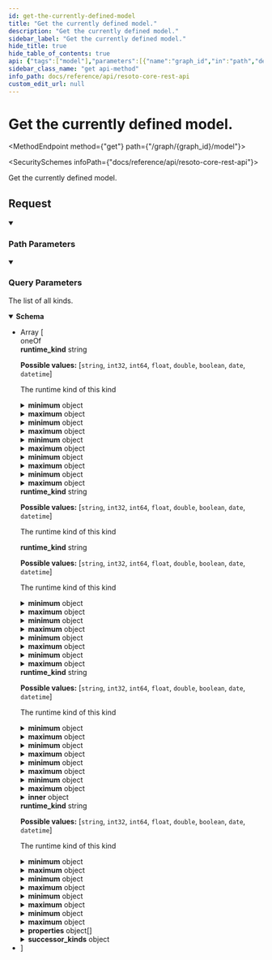 ```yaml
---
id: get-the-currently-defined-model
title: "Get the currently defined model."
description: "Get the currently defined model."
sidebar_label: "Get the currently defined model."
hide_title: true
hide_table_of_contents: true
api: {"tags":["model"],"parameters":[{"name":"graph_id","in":"path","description":"The identifier of the graph","example":"resoto","required":true,"schema":{"type":"string"}},{"name":"flat","description":"If true, the hierarchy of complex kinds is flattened, holding all properties and all merged metadata.","in":"query","schema":{"type":"boolean","default":false}}],"responses":{"200":{"description":"The list of all kinds.","content":{"application/json":{"schema":{"description":"Definition of a kind","type":"array","items":{"oneOf":[{"type":"object","allOf":[{"type":"object","allOf":[{"type":"object","properties":{"fqn":{"type":"string","description":"The fully qualified name of the kind"}},"title":"KindBase"}],"discriminator":{"propertyName":"runtime_kind","mapping":{"string":"circular(StringKind)","int32":{"type":"object","allOf":["circular(SimpleKind)"],"properties":{"minimum":{"oneOf":[{"type":"integer"},{"type":"number"}],"description":"The minimal value of this number"},"maximum":{"oneOf":[{"type":"integer"},{"type":"number"}],"description":"The maximum value of this number"},"enum":{"type":"array","items":{"type":"integer"},"description":"The allowed values of this number enumerated here"}},"title":"NumberKind"},"int64":{"type":"object","allOf":["circular(SimpleKind)"],"properties":{"minimum":{"oneOf":[{"type":"integer"},{"type":"number"}],"description":"The minimal value of this number"},"maximum":{"oneOf":[{"type":"integer"},{"type":"number"}],"description":"The maximum value of this number"},"enum":{"type":"array","items":{"type":"integer"},"description":"The allowed values of this number enumerated here"}},"title":"NumberKind"},"float":{"type":"object","allOf":["circular(SimpleKind)"],"properties":{"minimum":{"oneOf":[{"type":"integer"},{"type":"number"}],"description":"The minimal value of this number"},"maximum":{"oneOf":[{"type":"integer"},{"type":"number"}],"description":"The maximum value of this number"},"enum":{"type":"array","items":{"type":"integer"},"description":"The allowed values of this number enumerated here"}},"title":"NumberKind"},"double":{"type":"object","allOf":["circular(SimpleKind)"],"properties":{"minimum":{"oneOf":[{"type":"integer"},{"type":"number"}],"description":"The minimal value of this number"},"maximum":{"oneOf":[{"type":"integer"},{"type":"number"}],"description":"The maximum value of this number"},"enum":{"type":"array","items":{"type":"integer"},"description":"The allowed values of this number enumerated here"}},"title":"NumberKind"},"boolean":{"type":"object","allOf":["circular(SimpleKind)"],"title":"BooleanKind"},"date":{"type":"object","allOf":["circular(SimpleKind)"],"title":"DateKind"},"datetime":{"type":"object","allOf":["circular(SimpleKind)"],"title":"DateTimeKind"}}},"properties":{"runtime_kind":{"type":"string","enum":["string","int32","int64","float","double","boolean","date","datetime"],"description":"The runtime kind of this kind"}},"title":"SimpleKind"}],"properties":{"min_length":{"type":"string","description":"The minimal length of this string"},"max_length":{"type":"string","description":"The maximal length of this string"},"pattern":{"type":"string","description":"The regexp pattern, that this string has to adhere to"},"enum":{"type":"array","items":{"type":"string"},"description":"The allowed values of this string enumerated here"}},"title":"StringKind"},{"type":"object","allOf":[{"type":"object","allOf":[{"type":"object","properties":{"fqn":{"type":"string","description":"The fully qualified name of the kind"}},"title":"KindBase"}],"discriminator":{"propertyName":"runtime_kind","mapping":{"string":{"type":"object","allOf":["circular(SimpleKind)"],"properties":{"min_length":{"type":"string","description":"The minimal length of this string"},"max_length":{"type":"string","description":"The maximal length of this string"},"pattern":{"type":"string","description":"The regexp pattern, that this string has to adhere to"},"enum":{"type":"array","items":{"type":"string"},"description":"The allowed values of this string enumerated here"}},"title":"StringKind"},"int32":"circular(NumberKind)","int64":"circular(NumberKind)","float":"circular(NumberKind)","double":"circular(NumberKind)","boolean":{"type":"object","allOf":["circular(SimpleKind)"],"title":"BooleanKind"},"date":{"type":"object","allOf":["circular(SimpleKind)"],"title":"DateKind"},"datetime":{"type":"object","allOf":["circular(SimpleKind)"],"title":"DateTimeKind"}}},"properties":{"runtime_kind":{"type":"string","enum":["string","int32","int64","float","double","boolean","date","datetime"],"description":"The runtime kind of this kind"}},"title":"SimpleKind"}],"properties":{"minimum":{"oneOf":[{"type":"integer"},{"type":"number"}],"description":"The minimal value of this number"},"maximum":{"oneOf":[{"type":"integer"},{"type":"number"}],"description":"The maximum value of this number"},"enum":{"type":"array","items":{"type":"integer"},"description":"The allowed values of this number enumerated here"}},"title":"NumberKind"},{"type":"object","allOf":[{"type":"object","allOf":[{"type":"object","properties":{"fqn":{"type":"string","description":"The fully qualified name of the kind"}},"title":"KindBase"}],"discriminator":{"propertyName":"runtime_kind","mapping":{"string":{"type":"object","allOf":["circular(SimpleKind)"],"properties":{"min_length":{"type":"string","description":"The minimal length of this string"},"max_length":{"type":"string","description":"The maximal length of this string"},"pattern":{"type":"string","description":"The regexp pattern, that this string has to adhere to"},"enum":{"type":"array","items":{"type":"string"},"description":"The allowed values of this string enumerated here"}},"title":"StringKind"},"int32":{"type":"object","allOf":["circular(SimpleKind)"],"properties":{"minimum":{"oneOf":[{"type":"integer"},{"type":"number"}],"description":"The minimal value of this number"},"maximum":{"oneOf":[{"type":"integer"},{"type":"number"}],"description":"The maximum value of this number"},"enum":{"type":"array","items":{"type":"integer"},"description":"The allowed values of this number enumerated here"}},"title":"NumberKind"},"int64":{"type":"object","allOf":["circular(SimpleKind)"],"properties":{"minimum":{"oneOf":[{"type":"integer"},{"type":"number"}],"description":"The minimal value of this number"},"maximum":{"oneOf":[{"type":"integer"},{"type":"number"}],"description":"The maximum value of this number"},"enum":{"type":"array","items":{"type":"integer"},"description":"The allowed values of this number enumerated here"}},"title":"NumberKind"},"float":{"type":"object","allOf":["circular(SimpleKind)"],"properties":{"minimum":{"oneOf":[{"type":"integer"},{"type":"number"}],"description":"The minimal value of this number"},"maximum":{"oneOf":[{"type":"integer"},{"type":"number"}],"description":"The maximum value of this number"},"enum":{"type":"array","items":{"type":"integer"},"description":"The allowed values of this number enumerated here"}},"title":"NumberKind"},"double":{"type":"object","allOf":["circular(SimpleKind)"],"properties":{"minimum":{"oneOf":[{"type":"integer"},{"type":"number"}],"description":"The minimal value of this number"},"maximum":{"oneOf":[{"type":"integer"},{"type":"number"}],"description":"The maximum value of this number"},"enum":{"type":"array","items":{"type":"integer"},"description":"The allowed values of this number enumerated here"}},"title":"NumberKind"},"boolean":"circular(BooleanKind)","date":{"type":"object","allOf":["circular(SimpleKind)"],"title":"DateKind"},"datetime":{"type":"object","allOf":["circular(SimpleKind)"],"title":"DateTimeKind"}}},"properties":{"runtime_kind":{"type":"string","enum":["string","int32","int64","float","double","boolean","date","datetime"],"description":"The runtime kind of this kind"}},"title":"SimpleKind"}],"title":"BooleanKind"},{"type":"object","allOf":[{"type":"object","allOf":[{"type":"object","properties":{"fqn":{"type":"string","description":"The fully qualified name of the kind"}},"title":"KindBase"}],"discriminator":{"propertyName":"runtime_kind","mapping":{"string":{"type":"object","allOf":["circular(SimpleKind)"],"properties":{"min_length":{"type":"string","description":"The minimal length of this string"},"max_length":{"type":"string","description":"The maximal length of this string"},"pattern":{"type":"string","description":"The regexp pattern, that this string has to adhere to"},"enum":{"type":"array","items":{"type":"string"},"description":"The allowed values of this string enumerated here"}},"title":"StringKind"},"int32":{"type":"object","allOf":["circular(SimpleKind)"],"properties":{"minimum":{"oneOf":[{"type":"integer"},{"type":"number"}],"description":"The minimal value of this number"},"maximum":{"oneOf":[{"type":"integer"},{"type":"number"}],"description":"The maximum value of this number"},"enum":{"type":"array","items":{"type":"integer"},"description":"The allowed values of this number enumerated here"}},"title":"NumberKind"},"int64":{"type":"object","allOf":["circular(SimpleKind)"],"properties":{"minimum":{"oneOf":[{"type":"integer"},{"type":"number"}],"description":"The minimal value of this number"},"maximum":{"oneOf":[{"type":"integer"},{"type":"number"}],"description":"The maximum value of this number"},"enum":{"type":"array","items":{"type":"integer"},"description":"The allowed values of this number enumerated here"}},"title":"NumberKind"},"float":{"type":"object","allOf":["circular(SimpleKind)"],"properties":{"minimum":{"oneOf":[{"type":"integer"},{"type":"number"}],"description":"The minimal value of this number"},"maximum":{"oneOf":[{"type":"integer"},{"type":"number"}],"description":"The maximum value of this number"},"enum":{"type":"array","items":{"type":"integer"},"description":"The allowed values of this number enumerated here"}},"title":"NumberKind"},"double":{"type":"object","allOf":["circular(SimpleKind)"],"properties":{"minimum":{"oneOf":[{"type":"integer"},{"type":"number"}],"description":"The minimal value of this number"},"maximum":{"oneOf":[{"type":"integer"},{"type":"number"}],"description":"The maximum value of this number"},"enum":{"type":"array","items":{"type":"integer"},"description":"The allowed values of this number enumerated here"}},"title":"NumberKind"},"boolean":{"type":"object","allOf":["circular(SimpleKind)"],"title":"BooleanKind"},"date":{"type":"object","allOf":["circular(SimpleKind)"],"title":"DateKind"},"datetime":"circular(DateTimeKind)"}},"properties":{"runtime_kind":{"type":"string","enum":["string","int32","int64","float","double","boolean","date","datetime"],"description":"The runtime kind of this kind"}},"title":"SimpleKind"}],"title":"DateTimeKind"},{"type":"object","allOf":[{"type":"object","properties":{"fqn":{"type":"string","description":"The fully qualified name of the kind"}},"title":"KindBase"}],"properties":{"inner":{"type":"object","properties":{"fqn":{"type":"string","description":"The fully qualified name of the kind"}},"title":"KindBase"}},"title":"ArrayKind"},{"type":"object","allOf":[{"type":"object","allOf":[{"type":"object","properties":{"fqn":{"type":"string","description":"The fully qualified name of the kind"}},"title":"KindBase"}],"discriminator":{"propertyName":"runtime_kind","mapping":{"string":{"type":"object","allOf":["circular(SimpleKind)"],"properties":{"min_length":{"type":"string","description":"The minimal length of this string"},"max_length":{"type":"string","description":"The maximal length of this string"},"pattern":{"type":"string","description":"The regexp pattern, that this string has to adhere to"},"enum":{"type":"array","items":{"type":"string"},"description":"The allowed values of this string enumerated here"}},"title":"StringKind"},"int32":{"type":"object","allOf":["circular(SimpleKind)"],"properties":{"minimum":{"oneOf":[{"type":"integer"},{"type":"number"}],"description":"The minimal value of this number"},"maximum":{"oneOf":[{"type":"integer"},{"type":"number"}],"description":"The maximum value of this number"},"enum":{"type":"array","items":{"type":"integer"},"description":"The allowed values of this number enumerated here"}},"title":"NumberKind"},"int64":{"type":"object","allOf":["circular(SimpleKind)"],"properties":{"minimum":{"oneOf":[{"type":"integer"},{"type":"number"}],"description":"The minimal value of this number"},"maximum":{"oneOf":[{"type":"integer"},{"type":"number"}],"description":"The maximum value of this number"},"enum":{"type":"array","items":{"type":"integer"},"description":"The allowed values of this number enumerated here"}},"title":"NumberKind"},"float":{"type":"object","allOf":["circular(SimpleKind)"],"properties":{"minimum":{"oneOf":[{"type":"integer"},{"type":"number"}],"description":"The minimal value of this number"},"maximum":{"oneOf":[{"type":"integer"},{"type":"number"}],"description":"The maximum value of this number"},"enum":{"type":"array","items":{"type":"integer"},"description":"The allowed values of this number enumerated here"}},"title":"NumberKind"},"double":{"type":"object","allOf":["circular(SimpleKind)"],"properties":{"minimum":{"oneOf":[{"type":"integer"},{"type":"number"}],"description":"The minimal value of this number"},"maximum":{"oneOf":[{"type":"integer"},{"type":"number"}],"description":"The maximum value of this number"},"enum":{"type":"array","items":{"type":"integer"},"description":"The allowed values of this number enumerated here"}},"title":"NumberKind"},"boolean":{"type":"object","allOf":["circular(SimpleKind)"],"title":"BooleanKind"},"date":"circular(DateKind)","datetime":{"type":"object","allOf":["circular(SimpleKind)"],"title":"DateTimeKind"}}},"properties":{"runtime_kind":{"type":"string","enum":["string","int32","int64","float","double","boolean","date","datetime"],"description":"The runtime kind of this kind"}},"title":"SimpleKind"}],"title":"DateKind"},{"type":"object","allOf":[{"type":"object","properties":{"fqn":{"type":"string","description":"The fully qualified name of the kind"}},"title":"KindBase"}],"properties":{"bases":{"type":"array","items":{"type":"string"},"description":"In case of inheritance, this defines the base kinds."},"properties":{"type":"array","description":"Defines all properties of this complex kind","items":{"type":"object","properties":{"name":{"type":"string","description":"The name of this property"},"kind":{"type":"string","description":"The fully qualified kind of this property"},"required":{"type":"boolean","description":"Defines if this property is required or not","default":false},"description":{"type":"string","description":"Some human readable description of this property"}},"title":"Property"}},"allow_unknown_props":{"type":"boolean","default":false,"description":"In case properties are accepted, that are not listed in the model"},"successor_kinds":{"description":"Dictionary of successor kinds.","example":"{ \"default\": [\"kind1\", \"kind2\"], \"delete\": [\"kind3\"] }\n","type":"object","additionalProperties":{"type":"array","items":{"type":"string"}}}},"title":"ComplexKind"},{"type":"object","description":"A simple dictionary where all keys and values are strings","allOf":[{"type":"object","properties":{"fqn":{"type":"string","description":"The fully qualified name of the kind"}},"title":"KindBase"}],"title":"StringDictKind"}]},"example":[{"fqn":"test.dice","runtime_kind":"int32","description":"A dice has 6 sides.","minimum":1,"maximum":6},{"fqn":"test.social_security_number","runtime_kind":"string","description":"A dice has 6 sides.","pattern":"^(?!666|000|9\\d{2})\\d{3}-(?!00)\\d{2}-(?!0{4})\\d{4}$"},{"fqn":"test.base","properties":[{"name":"kind","kind":"string","required":true,"description":"The kind of this compound type."},{"name":"name","kind":"string","description":"The name of the resource.","required":true},{"name":"tags","kind":"dictionary[string, string]","description":"Tags that describe the resource.","required":false}]},{"fqn":"test.person","bases":["test.base"],"properties":[{"name":"fortune","kind":"test.dice","description":"The current dice value.","required":true},{"name":"ssn","kind":"test.social_security_number","description":"The social security number of this person.","required":true}]}],"title":"Kind"}}}}},"description":"Get the currently defined model.","method":"get","path":"/graph/{graph_id}/model","servers":[{"url":"https://{host}:{port}","variables":{"host":{"default":"localhost"},"port":{"default":"8900"}}}],"info":{"title":"Resoto Core REST API","version":"V1"},"postman":{"name":"Get the currently defined model.","description":{"type":"text/plain"},"url":{"path":["graph",":graph_id","model"],"host":["{{baseUrl}}"],"query":[{"disabled":false,"description":{"content":"If true, the hierarchy of complex kinds is flattened, holding all properties and all merged metadata.","type":"text/plain"},"key":"flat","value":""}],"variable":[{"disabled":false,"description":{"content":"(Required) The identifier of the graph","type":"text/plain"},"type":"any","value":"","key":"graph_id"}]},"header":[{"key":"Accept","value":"application/json"}],"method":"GET"}}
sidebar_class_name: "get api-method"
info_path: docs/reference/api/resoto-core-rest-api
custom_edit_url: null
---
```



<h1 className={"openapi__heading"}>Get the currently defined model.</h1>

<MethodEndpoint method={"get"} path={"/graph/{graph_id}/model"}></MethodEndpoint>

<SecuritySchemes infoPath={"docs/reference/api/resoto-core-rest-api"}></SecuritySchemes>

Get the currently defined model.

## Request

<details style={{"marginBottom":"1rem"}} className={"openapi-markdown__details"} data-collapsed={false} open={true}><summary style={{}}><h3 className={"openapi-markdown__details-summary-header-params"}>Path Parameters</h3></summary><div><ul><ParamsItem className={"paramsItem"} param={{"name":"graph_id","in":"path","description":"The identifier of the graph","example":"resoto","required":true,"schema":{"type":"string"}}}></ParamsItem></ul></div></details><details style={{"marginBottom":"1rem"}} className={"openapi-markdown__details"} data-collapsed={false} open={true}><summary style={{}}><h3 className={"openapi-markdown__details-summary-header-params"}>Query Parameters</h3></summary><div><ul><ParamsItem className={"paramsItem"} param={{"name":"flat","description":"If true, the hierarchy of complex kinds is flattened, holding all properties and all merged metadata.","in":"query","schema":{"type":"boolean","default":false}}}></ParamsItem></ul></div></details><div><div><ApiTabs><TabItem label={"200"} value={"200"}><div>

The list of all kinds.

</div><div><MimeTabs className={"openapi-tabs__mime"} schemaType={"response"}><TabItem label={"application/json"} value={"application/json"}><SchemaTabs className={"openapi-tabs__schema"}><TabItem label={"Schema"} value={"Schema"}><details style={{}} className={"openapi-markdown__details response"} data-collapsed={false} open={true}><summary style={{}} className={"openapi-markdown__details-summary-response"}><strong>Schema</strong></summary><div style={{"textAlign":"left","marginLeft":"1rem"}}></div><ul style={{"marginLeft":"1rem"}}><li><div style={{"fontSize":"var(--ifm-code-font-size)","opacity":"0.6","marginLeft":"-.5rem","paddingBottom":".5rem"}}>Array [</div></li><div><span className={"badge badge--info"}>oneOf</span><SchemaTabs><TabItem label={"StringKind"} value={"0-item-properties"}><SchemaItem collapsible={false} name={"min_length"} required={false} schemaName={"string"} qualifierMessage={undefined} schema={{"type":"string","description":"The minimal length of this string"}}></SchemaItem><SchemaItem collapsible={false} name={"max_length"} required={false} schemaName={"string"} qualifierMessage={undefined} schema={{"type":"string","description":"The maximal length of this string"}}></SchemaItem><SchemaItem collapsible={false} name={"pattern"} required={false} schemaName={"string"} qualifierMessage={undefined} schema={{"type":"string","description":"The regexp pattern, that this string has to adhere to"}}></SchemaItem><SchemaItem collapsible={false} name={"enum"} required={false} schemaName={"string[]"} qualifierMessage={undefined} schema={{"type":"array","items":{"type":"string"},"description":"The allowed values of this string enumerated here"}}></SchemaItem><div className={"openapi-discriminator__item openapi-schema__list-item"}><div><span className={"openapi-schema__container"}><strong className={"openapi-discriminator__name openapi-schema__property"}>runtime_kind</strong><span className={"openapi-schema__name"}> string</span></span><div style={{"paddingLeft":"1rem"}}>

**Possible values:** [`string`, `int32`, `int64`, `float`, `double`, `boolean`, `date`, `datetime`]

</div><div style={{"paddingLeft":"1rem"}}>

The runtime kind of this kind

</div><DiscriminatorTabs className={"openapi-tabs__discriminator"}><TabItem label={"string"} value={"0-item-discriminator"}><SchemaItem collapsible={false} name={"any"} required={false} schemaName={undefined} qualifierMessage={undefined} schema={"circular(StringKind)"}></SchemaItem></TabItem><TabItem label={"int32"} value={"1-item-discriminator"}><SchemaItem collapsible={true} className={"schemaItem"}><details style={{}} className={"openapi-markdown__details"}><summary style={{}}><span className={"openapi-schema__container"}><strong className={"openapi-schema__property"}>minimum</strong><span className={"openapi-schema__name"}> object</span></span></summary><div style={{"marginLeft":"1rem"}}><div style={{"marginTop":".5rem","marginBottom":".5rem"}}>

The minimal value of this number

</div><div><span className={"badge badge--info"}>oneOf</span><SchemaTabs><TabItem label={"MOD1"} value={"0-item-properties"}><SchemaItem collapsible={false} name={"integer"} required={false} schemaName={undefined} qualifierMessage={undefined} schema={{"type":"integer"}}></SchemaItem></TabItem><TabItem label={"MOD2"} value={"1-item-properties"}><SchemaItem collapsible={false} name={"number"} required={false} schemaName={undefined} qualifierMessage={undefined} schema={{"type":"number"}}></SchemaItem></TabItem></SchemaTabs></div></div></details></SchemaItem><SchemaItem collapsible={true} className={"schemaItem"}><details style={{}} className={"openapi-markdown__details"}><summary style={{}}><span className={"openapi-schema__container"}><strong className={"openapi-schema__property"}>maximum</strong><span className={"openapi-schema__name"}> object</span></span></summary><div style={{"marginLeft":"1rem"}}><div style={{"marginTop":".5rem","marginBottom":".5rem"}}>

The maximum value of this number

</div><div><span className={"badge badge--info"}>oneOf</span><SchemaTabs><TabItem label={"MOD1"} value={"0-item-properties"}><SchemaItem collapsible={false} name={"integer"} required={false} schemaName={undefined} qualifierMessage={undefined} schema={{"type":"integer"}}></SchemaItem></TabItem><TabItem label={"MOD2"} value={"1-item-properties"}><SchemaItem collapsible={false} name={"number"} required={false} schemaName={undefined} qualifierMessage={undefined} schema={{"type":"number"}}></SchemaItem></TabItem></SchemaTabs></div></div></details></SchemaItem><SchemaItem collapsible={false} name={"enum"} required={false} schemaName={"integer[]"} qualifierMessage={undefined} schema={{"type":"array","items":{"type":"integer"},"description":"The allowed values of this number enumerated here"}}></SchemaItem></TabItem><TabItem label={"int64"} value={"2-item-discriminator"}><SchemaItem collapsible={true} className={"schemaItem"}><details style={{}} className={"openapi-markdown__details"}><summary style={{}}><span className={"openapi-schema__container"}><strong className={"openapi-schema__property"}>minimum</strong><span className={"openapi-schema__name"}> object</span></span></summary><div style={{"marginLeft":"1rem"}}><div style={{"marginTop":".5rem","marginBottom":".5rem"}}>

The minimal value of this number

</div><div><span className={"badge badge--info"}>oneOf</span><SchemaTabs><TabItem label={"MOD1"} value={"0-item-properties"}><SchemaItem collapsible={false} name={"integer"} required={false} schemaName={undefined} qualifierMessage={undefined} schema={{"type":"integer"}}></SchemaItem></TabItem><TabItem label={"MOD2"} value={"1-item-properties"}><SchemaItem collapsible={false} name={"number"} required={false} schemaName={undefined} qualifierMessage={undefined} schema={{"type":"number"}}></SchemaItem></TabItem></SchemaTabs></div></div></details></SchemaItem><SchemaItem collapsible={true} className={"schemaItem"}><details style={{}} className={"openapi-markdown__details"}><summary style={{}}><span className={"openapi-schema__container"}><strong className={"openapi-schema__property"}>maximum</strong><span className={"openapi-schema__name"}> object</span></span></summary><div style={{"marginLeft":"1rem"}}><div style={{"marginTop":".5rem","marginBottom":".5rem"}}>

The maximum value of this number

</div><div><span className={"badge badge--info"}>oneOf</span><SchemaTabs><TabItem label={"MOD1"} value={"0-item-properties"}><SchemaItem collapsible={false} name={"integer"} required={false} schemaName={undefined} qualifierMessage={undefined} schema={{"type":"integer"}}></SchemaItem></TabItem><TabItem label={"MOD2"} value={"1-item-properties"}><SchemaItem collapsible={false} name={"number"} required={false} schemaName={undefined} qualifierMessage={undefined} schema={{"type":"number"}}></SchemaItem></TabItem></SchemaTabs></div></div></details></SchemaItem><SchemaItem collapsible={false} name={"enum"} required={false} schemaName={"integer[]"} qualifierMessage={undefined} schema={{"type":"array","items":{"type":"integer"},"description":"The allowed values of this number enumerated here"}}></SchemaItem></TabItem><TabItem label={"float"} value={"3-item-discriminator"}><SchemaItem collapsible={true} className={"schemaItem"}><details style={{}} className={"openapi-markdown__details"}><summary style={{}}><span className={"openapi-schema__container"}><strong className={"openapi-schema__property"}>minimum</strong><span className={"openapi-schema__name"}> object</span></span></summary><div style={{"marginLeft":"1rem"}}><div style={{"marginTop":".5rem","marginBottom":".5rem"}}>

The minimal value of this number

</div><div><span className={"badge badge--info"}>oneOf</span><SchemaTabs><TabItem label={"MOD1"} value={"0-item-properties"}><SchemaItem collapsible={false} name={"integer"} required={false} schemaName={undefined} qualifierMessage={undefined} schema={{"type":"integer"}}></SchemaItem></TabItem><TabItem label={"MOD2"} value={"1-item-properties"}><SchemaItem collapsible={false} name={"number"} required={false} schemaName={undefined} qualifierMessage={undefined} schema={{"type":"number"}}></SchemaItem></TabItem></SchemaTabs></div></div></details></SchemaItem><SchemaItem collapsible={true} className={"schemaItem"}><details style={{}} className={"openapi-markdown__details"}><summary style={{}}><span className={"openapi-schema__container"}><strong className={"openapi-schema__property"}>maximum</strong><span className={"openapi-schema__name"}> object</span></span></summary><div style={{"marginLeft":"1rem"}}><div style={{"marginTop":".5rem","marginBottom":".5rem"}}>

The maximum value of this number

</div><div><span className={"badge badge--info"}>oneOf</span><SchemaTabs><TabItem label={"MOD1"} value={"0-item-properties"}><SchemaItem collapsible={false} name={"integer"} required={false} schemaName={undefined} qualifierMessage={undefined} schema={{"type":"integer"}}></SchemaItem></TabItem><TabItem label={"MOD2"} value={"1-item-properties"}><SchemaItem collapsible={false} name={"number"} required={false} schemaName={undefined} qualifierMessage={undefined} schema={{"type":"number"}}></SchemaItem></TabItem></SchemaTabs></div></div></details></SchemaItem><SchemaItem collapsible={false} name={"enum"} required={false} schemaName={"integer[]"} qualifierMessage={undefined} schema={{"type":"array","items":{"type":"integer"},"description":"The allowed values of this number enumerated here"}}></SchemaItem></TabItem><TabItem label={"double"} value={"4-item-discriminator"}><SchemaItem collapsible={true} className={"schemaItem"}><details style={{}} className={"openapi-markdown__details"}><summary style={{}}><span className={"openapi-schema__container"}><strong className={"openapi-schema__property"}>minimum</strong><span className={"openapi-schema__name"}> object</span></span></summary><div style={{"marginLeft":"1rem"}}><div style={{"marginTop":".5rem","marginBottom":".5rem"}}>

The minimal value of this number

</div><div><span className={"badge badge--info"}>oneOf</span><SchemaTabs><TabItem label={"MOD1"} value={"0-item-properties"}><SchemaItem collapsible={false} name={"integer"} required={false} schemaName={undefined} qualifierMessage={undefined} schema={{"type":"integer"}}></SchemaItem></TabItem><TabItem label={"MOD2"} value={"1-item-properties"}><SchemaItem collapsible={false} name={"number"} required={false} schemaName={undefined} qualifierMessage={undefined} schema={{"type":"number"}}></SchemaItem></TabItem></SchemaTabs></div></div></details></SchemaItem><SchemaItem collapsible={true} className={"schemaItem"}><details style={{}} className={"openapi-markdown__details"}><summary style={{}}><span className={"openapi-schema__container"}><strong className={"openapi-schema__property"}>maximum</strong><span className={"openapi-schema__name"}> object</span></span></summary><div style={{"marginLeft":"1rem"}}><div style={{"marginTop":".5rem","marginBottom":".5rem"}}>

The maximum value of this number

</div><div><span className={"badge badge--info"}>oneOf</span><SchemaTabs><TabItem label={"MOD1"} value={"0-item-properties"}><SchemaItem collapsible={false} name={"integer"} required={false} schemaName={undefined} qualifierMessage={undefined} schema={{"type":"integer"}}></SchemaItem></TabItem><TabItem label={"MOD2"} value={"1-item-properties"}><SchemaItem collapsible={false} name={"number"} required={false} schemaName={undefined} qualifierMessage={undefined} schema={{"type":"number"}}></SchemaItem></TabItem></SchemaTabs></div></div></details></SchemaItem><SchemaItem collapsible={false} name={"enum"} required={false} schemaName={"integer[]"} qualifierMessage={undefined} schema={{"type":"array","items":{"type":"integer"},"description":"The allowed values of this number enumerated here"}}></SchemaItem></TabItem><TabItem label={"boolean"} value={"5-item-discriminator"}><SchemaItem collapsible={false} name={"object"} required={false} schemaName={undefined} qualifierMessage={undefined} schema={{"type":"object","allOf":["circular(SimpleKind)"],"title":"BooleanKind"}}></SchemaItem></TabItem><TabItem label={"date"} value={"6-item-discriminator"}><SchemaItem collapsible={false} name={"object"} required={false} schemaName={undefined} qualifierMessage={undefined} schema={{"type":"object","allOf":["circular(SimpleKind)"],"title":"DateKind"}}></SchemaItem></TabItem><TabItem label={"datetime"} value={"7-item-discriminator"}><SchemaItem collapsible={false} name={"object"} required={false} schemaName={undefined} qualifierMessage={undefined} schema={{"type":"object","allOf":["circular(SimpleKind)"],"title":"DateTimeKind"}}></SchemaItem></TabItem></DiscriminatorTabs></div></div><SchemaItem collapsible={false} name={"fqn"} required={false} schemaName={"string"} qualifierMessage={undefined} schema={{"type":"string","description":"The fully qualified name of the kind"}}></SchemaItem></TabItem><TabItem label={"NumberKind"} value={"1-item-properties"}><SchemaItem collapsible={true} className={"schemaItem"}><details style={{}} className={"openapi-markdown__details"}><summary style={{}}><span className={"openapi-schema__container"}><strong className={"openapi-schema__property"}>minimum</strong><span className={"openapi-schema__name"}> object</span></span></summary><div style={{"marginLeft":"1rem"}}><div style={{"marginTop":".5rem","marginBottom":".5rem"}}>

The minimal value of this number

</div><div><span className={"badge badge--info"}>oneOf</span><SchemaTabs><TabItem label={"MOD1"} value={"0-item-properties"}><SchemaItem collapsible={false} name={"integer"} required={false} schemaName={undefined} qualifierMessage={undefined} schema={{"type":"integer"}}></SchemaItem></TabItem><TabItem label={"MOD2"} value={"1-item-properties"}><SchemaItem collapsible={false} name={"number"} required={false} schemaName={undefined} qualifierMessage={undefined} schema={{"type":"number"}}></SchemaItem></TabItem></SchemaTabs></div></div></details></SchemaItem><SchemaItem collapsible={true} className={"schemaItem"}><details style={{}} className={"openapi-markdown__details"}><summary style={{}}><span className={"openapi-schema__container"}><strong className={"openapi-schema__property"}>maximum</strong><span className={"openapi-schema__name"}> object</span></span></summary><div style={{"marginLeft":"1rem"}}><div style={{"marginTop":".5rem","marginBottom":".5rem"}}>

The maximum value of this number

</div><div><span className={"badge badge--info"}>oneOf</span><SchemaTabs><TabItem label={"MOD1"} value={"0-item-properties"}><SchemaItem collapsible={false} name={"integer"} required={false} schemaName={undefined} qualifierMessage={undefined} schema={{"type":"integer"}}></SchemaItem></TabItem><TabItem label={"MOD2"} value={"1-item-properties"}><SchemaItem collapsible={false} name={"number"} required={false} schemaName={undefined} qualifierMessage={undefined} schema={{"type":"number"}}></SchemaItem></TabItem></SchemaTabs></div></div></details></SchemaItem><SchemaItem collapsible={false} name={"enum"} required={false} schemaName={"integer[]"} qualifierMessage={undefined} schema={{"type":"array","items":{"type":"integer"},"description":"The allowed values of this number enumerated here"}}></SchemaItem><div className={"openapi-discriminator__item openapi-schema__list-item"}><div><span className={"openapi-schema__container"}><strong className={"openapi-discriminator__name openapi-schema__property"}>runtime_kind</strong><span className={"openapi-schema__name"}> string</span></span><div style={{"paddingLeft":"1rem"}}>

**Possible values:** [`string`, `int32`, `int64`, `float`, `double`, `boolean`, `date`, `datetime`]

</div><div style={{"paddingLeft":"1rem"}}>

The runtime kind of this kind

</div><DiscriminatorTabs className={"openapi-tabs__discriminator"}><TabItem label={"string"} value={"0-item-discriminator"}><SchemaItem collapsible={false} name={"min_length"} required={false} schemaName={"string"} qualifierMessage={undefined} schema={{"type":"string","description":"The minimal length of this string"}}></SchemaItem><SchemaItem collapsible={false} name={"max_length"} required={false} schemaName={"string"} qualifierMessage={undefined} schema={{"type":"string","description":"The maximal length of this string"}}></SchemaItem><SchemaItem collapsible={false} name={"pattern"} required={false} schemaName={"string"} qualifierMessage={undefined} schema={{"type":"string","description":"The regexp pattern, that this string has to adhere to"}}></SchemaItem><SchemaItem collapsible={false} name={"enum"} required={false} schemaName={"string[]"} qualifierMessage={undefined} schema={{"type":"array","items":{"type":"string"},"description":"The allowed values of this string enumerated here"}}></SchemaItem></TabItem><TabItem label={"int32"} value={"1-item-discriminator"}><SchemaItem collapsible={false} name={"any"} required={false} schemaName={undefined} qualifierMessage={undefined} schema={"circular(NumberKind)"}></SchemaItem></TabItem><TabItem label={"int64"} value={"2-item-discriminator"}><SchemaItem collapsible={false} name={"any"} required={false} schemaName={undefined} qualifierMessage={undefined} schema={"circular(NumberKind)"}></SchemaItem></TabItem><TabItem label={"float"} value={"3-item-discriminator"}><SchemaItem collapsible={false} name={"any"} required={false} schemaName={undefined} qualifierMessage={undefined} schema={"circular(NumberKind)"}></SchemaItem></TabItem><TabItem label={"double"} value={"4-item-discriminator"}><SchemaItem collapsible={false} name={"any"} required={false} schemaName={undefined} qualifierMessage={undefined} schema={"circular(NumberKind)"}></SchemaItem></TabItem><TabItem label={"boolean"} value={"5-item-discriminator"}><SchemaItem collapsible={false} name={"object"} required={false} schemaName={undefined} qualifierMessage={undefined} schema={{"type":"object","allOf":["circular(SimpleKind)"],"title":"BooleanKind"}}></SchemaItem></TabItem><TabItem label={"date"} value={"6-item-discriminator"}><SchemaItem collapsible={false} name={"object"} required={false} schemaName={undefined} qualifierMessage={undefined} schema={{"type":"object","allOf":["circular(SimpleKind)"],"title":"DateKind"}}></SchemaItem></TabItem><TabItem label={"datetime"} value={"7-item-discriminator"}><SchemaItem collapsible={false} name={"object"} required={false} schemaName={undefined} qualifierMessage={undefined} schema={{"type":"object","allOf":["circular(SimpleKind)"],"title":"DateTimeKind"}}></SchemaItem></TabItem></DiscriminatorTabs></div></div><SchemaItem collapsible={false} name={"fqn"} required={false} schemaName={"string"} qualifierMessage={undefined} schema={{"type":"string","description":"The fully qualified name of the kind"}}></SchemaItem></TabItem><TabItem label={"BooleanKind"} value={"2-item-properties"}><div className={"openapi-discriminator__item openapi-schema__list-item"}><div><span className={"openapi-schema__container"}><strong className={"openapi-discriminator__name openapi-schema__property"}>runtime_kind</strong><span className={"openapi-schema__name"}> string</span></span><div style={{"paddingLeft":"1rem"}}>

**Possible values:** [`string`, `int32`, `int64`, `float`, `double`, `boolean`, `date`, `datetime`]

</div><div style={{"paddingLeft":"1rem"}}>

The runtime kind of this kind

</div><DiscriminatorTabs className={"openapi-tabs__discriminator"}><TabItem label={"string"} value={"0-item-discriminator"}><SchemaItem collapsible={false} name={"min_length"} required={false} schemaName={"string"} qualifierMessage={undefined} schema={{"type":"string","description":"The minimal length of this string"}}></SchemaItem><SchemaItem collapsible={false} name={"max_length"} required={false} schemaName={"string"} qualifierMessage={undefined} schema={{"type":"string","description":"The maximal length of this string"}}></SchemaItem><SchemaItem collapsible={false} name={"pattern"} required={false} schemaName={"string"} qualifierMessage={undefined} schema={{"type":"string","description":"The regexp pattern, that this string has to adhere to"}}></SchemaItem><SchemaItem collapsible={false} name={"enum"} required={false} schemaName={"string[]"} qualifierMessage={undefined} schema={{"type":"array","items":{"type":"string"},"description":"The allowed values of this string enumerated here"}}></SchemaItem></TabItem><TabItem label={"int32"} value={"1-item-discriminator"}><SchemaItem collapsible={true} className={"schemaItem"}><details style={{}} className={"openapi-markdown__details"}><summary style={{}}><span className={"openapi-schema__container"}><strong className={"openapi-schema__property"}>minimum</strong><span className={"openapi-schema__name"}> object</span></span></summary><div style={{"marginLeft":"1rem"}}><div style={{"marginTop":".5rem","marginBottom":".5rem"}}>

The minimal value of this number

</div><div><span className={"badge badge--info"}>oneOf</span><SchemaTabs><TabItem label={"MOD1"} value={"0-item-properties"}><SchemaItem collapsible={false} name={"integer"} required={false} schemaName={undefined} qualifierMessage={undefined} schema={{"type":"integer"}}></SchemaItem></TabItem><TabItem label={"MOD2"} value={"1-item-properties"}><SchemaItem collapsible={false} name={"number"} required={false} schemaName={undefined} qualifierMessage={undefined} schema={{"type":"number"}}></SchemaItem></TabItem></SchemaTabs></div></div></details></SchemaItem><SchemaItem collapsible={true} className={"schemaItem"}><details style={{}} className={"openapi-markdown__details"}><summary style={{}}><span className={"openapi-schema__container"}><strong className={"openapi-schema__property"}>maximum</strong><span className={"openapi-schema__name"}> object</span></span></summary><div style={{"marginLeft":"1rem"}}><div style={{"marginTop":".5rem","marginBottom":".5rem"}}>

The maximum value of this number

</div><div><span className={"badge badge--info"}>oneOf</span><SchemaTabs><TabItem label={"MOD1"} value={"0-item-properties"}><SchemaItem collapsible={false} name={"integer"} required={false} schemaName={undefined} qualifierMessage={undefined} schema={{"type":"integer"}}></SchemaItem></TabItem><TabItem label={"MOD2"} value={"1-item-properties"}><SchemaItem collapsible={false} name={"number"} required={false} schemaName={undefined} qualifierMessage={undefined} schema={{"type":"number"}}></SchemaItem></TabItem></SchemaTabs></div></div></details></SchemaItem><SchemaItem collapsible={false} name={"enum"} required={false} schemaName={"integer[]"} qualifierMessage={undefined} schema={{"type":"array","items":{"type":"integer"},"description":"The allowed values of this number enumerated here"}}></SchemaItem></TabItem><TabItem label={"int64"} value={"2-item-discriminator"}><SchemaItem collapsible={true} className={"schemaItem"}><details style={{}} className={"openapi-markdown__details"}><summary style={{}}><span className={"openapi-schema__container"}><strong className={"openapi-schema__property"}>minimum</strong><span className={"openapi-schema__name"}> object</span></span></summary><div style={{"marginLeft":"1rem"}}><div style={{"marginTop":".5rem","marginBottom":".5rem"}}>

The minimal value of this number

</div><div><span className={"badge badge--info"}>oneOf</span><SchemaTabs><TabItem label={"MOD1"} value={"0-item-properties"}><SchemaItem collapsible={false} name={"integer"} required={false} schemaName={undefined} qualifierMessage={undefined} schema={{"type":"integer"}}></SchemaItem></TabItem><TabItem label={"MOD2"} value={"1-item-properties"}><SchemaItem collapsible={false} name={"number"} required={false} schemaName={undefined} qualifierMessage={undefined} schema={{"type":"number"}}></SchemaItem></TabItem></SchemaTabs></div></div></details></SchemaItem><SchemaItem collapsible={true} className={"schemaItem"}><details style={{}} className={"openapi-markdown__details"}><summary style={{}}><span className={"openapi-schema__container"}><strong className={"openapi-schema__property"}>maximum</strong><span className={"openapi-schema__name"}> object</span></span></summary><div style={{"marginLeft":"1rem"}}><div style={{"marginTop":".5rem","marginBottom":".5rem"}}>

The maximum value of this number

</div><div><span className={"badge badge--info"}>oneOf</span><SchemaTabs><TabItem label={"MOD1"} value={"0-item-properties"}><SchemaItem collapsible={false} name={"integer"} required={false} schemaName={undefined} qualifierMessage={undefined} schema={{"type":"integer"}}></SchemaItem></TabItem><TabItem label={"MOD2"} value={"1-item-properties"}><SchemaItem collapsible={false} name={"number"} required={false} schemaName={undefined} qualifierMessage={undefined} schema={{"type":"number"}}></SchemaItem></TabItem></SchemaTabs></div></div></details></SchemaItem><SchemaItem collapsible={false} name={"enum"} required={false} schemaName={"integer[]"} qualifierMessage={undefined} schema={{"type":"array","items":{"type":"integer"},"description":"The allowed values of this number enumerated here"}}></SchemaItem></TabItem><TabItem label={"float"} value={"3-item-discriminator"}><SchemaItem collapsible={true} className={"schemaItem"}><details style={{}} className={"openapi-markdown__details"}><summary style={{}}><span className={"openapi-schema__container"}><strong className={"openapi-schema__property"}>minimum</strong><span className={"openapi-schema__name"}> object</span></span></summary><div style={{"marginLeft":"1rem"}}><div style={{"marginTop":".5rem","marginBottom":".5rem"}}>

The minimal value of this number

</div><div><span className={"badge badge--info"}>oneOf</span><SchemaTabs><TabItem label={"MOD1"} value={"0-item-properties"}><SchemaItem collapsible={false} name={"integer"} required={false} schemaName={undefined} qualifierMessage={undefined} schema={{"type":"integer"}}></SchemaItem></TabItem><TabItem label={"MOD2"} value={"1-item-properties"}><SchemaItem collapsible={false} name={"number"} required={false} schemaName={undefined} qualifierMessage={undefined} schema={{"type":"number"}}></SchemaItem></TabItem></SchemaTabs></div></div></details></SchemaItem><SchemaItem collapsible={true} className={"schemaItem"}><details style={{}} className={"openapi-markdown__details"}><summary style={{}}><span className={"openapi-schema__container"}><strong className={"openapi-schema__property"}>maximum</strong><span className={"openapi-schema__name"}> object</span></span></summary><div style={{"marginLeft":"1rem"}}><div style={{"marginTop":".5rem","marginBottom":".5rem"}}>

The maximum value of this number

</div><div><span className={"badge badge--info"}>oneOf</span><SchemaTabs><TabItem label={"MOD1"} value={"0-item-properties"}><SchemaItem collapsible={false} name={"integer"} required={false} schemaName={undefined} qualifierMessage={undefined} schema={{"type":"integer"}}></SchemaItem></TabItem><TabItem label={"MOD2"} value={"1-item-properties"}><SchemaItem collapsible={false} name={"number"} required={false} schemaName={undefined} qualifierMessage={undefined} schema={{"type":"number"}}></SchemaItem></TabItem></SchemaTabs></div></div></details></SchemaItem><SchemaItem collapsible={false} name={"enum"} required={false} schemaName={"integer[]"} qualifierMessage={undefined} schema={{"type":"array","items":{"type":"integer"},"description":"The allowed values of this number enumerated here"}}></SchemaItem></TabItem><TabItem label={"double"} value={"4-item-discriminator"}><SchemaItem collapsible={true} className={"schemaItem"}><details style={{}} className={"openapi-markdown__details"}><summary style={{}}><span className={"openapi-schema__container"}><strong className={"openapi-schema__property"}>minimum</strong><span className={"openapi-schema__name"}> object</span></span></summary><div style={{"marginLeft":"1rem"}}><div style={{"marginTop":".5rem","marginBottom":".5rem"}}>

The minimal value of this number

</div><div><span className={"badge badge--info"}>oneOf</span><SchemaTabs><TabItem label={"MOD1"} value={"0-item-properties"}><SchemaItem collapsible={false} name={"integer"} required={false} schemaName={undefined} qualifierMessage={undefined} schema={{"type":"integer"}}></SchemaItem></TabItem><TabItem label={"MOD2"} value={"1-item-properties"}><SchemaItem collapsible={false} name={"number"} required={false} schemaName={undefined} qualifierMessage={undefined} schema={{"type":"number"}}></SchemaItem></TabItem></SchemaTabs></div></div></details></SchemaItem><SchemaItem collapsible={true} className={"schemaItem"}><details style={{}} className={"openapi-markdown__details"}><summary style={{}}><span className={"openapi-schema__container"}><strong className={"openapi-schema__property"}>maximum</strong><span className={"openapi-schema__name"}> object</span></span></summary><div style={{"marginLeft":"1rem"}}><div style={{"marginTop":".5rem","marginBottom":".5rem"}}>

The maximum value of this number

</div><div><span className={"badge badge--info"}>oneOf</span><SchemaTabs><TabItem label={"MOD1"} value={"0-item-properties"}><SchemaItem collapsible={false} name={"integer"} required={false} schemaName={undefined} qualifierMessage={undefined} schema={{"type":"integer"}}></SchemaItem></TabItem><TabItem label={"MOD2"} value={"1-item-properties"}><SchemaItem collapsible={false} name={"number"} required={false} schemaName={undefined} qualifierMessage={undefined} schema={{"type":"number"}}></SchemaItem></TabItem></SchemaTabs></div></div></details></SchemaItem><SchemaItem collapsible={false} name={"enum"} required={false} schemaName={"integer[]"} qualifierMessage={undefined} schema={{"type":"array","items":{"type":"integer"},"description":"The allowed values of this number enumerated here"}}></SchemaItem></TabItem><TabItem label={"boolean"} value={"5-item-discriminator"}><SchemaItem collapsible={false} name={"any"} required={false} schemaName={undefined} qualifierMessage={undefined} schema={"circular(BooleanKind)"}></SchemaItem></TabItem><TabItem label={"date"} value={"6-item-discriminator"}><SchemaItem collapsible={false} name={"object"} required={false} schemaName={undefined} qualifierMessage={undefined} schema={{"type":"object","allOf":["circular(SimpleKind)"],"title":"DateKind"}}></SchemaItem></TabItem><TabItem label={"datetime"} value={"7-item-discriminator"}><SchemaItem collapsible={false} name={"object"} required={false} schemaName={undefined} qualifierMessage={undefined} schema={{"type":"object","allOf":["circular(SimpleKind)"],"title":"DateTimeKind"}}></SchemaItem></TabItem></DiscriminatorTabs></div></div><SchemaItem collapsible={false} name={"fqn"} required={false} schemaName={"string"} qualifierMessage={undefined} schema={{"type":"string","description":"The fully qualified name of the kind"}}></SchemaItem></TabItem><TabItem label={"DateTimeKind"} value={"3-item-properties"}><div className={"openapi-discriminator__item openapi-schema__list-item"}><div><span className={"openapi-schema__container"}><strong className={"openapi-discriminator__name openapi-schema__property"}>runtime_kind</strong><span className={"openapi-schema__name"}> string</span></span><div style={{"paddingLeft":"1rem"}}>

**Possible values:** [`string`, `int32`, `int64`, `float`, `double`, `boolean`, `date`, `datetime`]

</div><div style={{"paddingLeft":"1rem"}}>

The runtime kind of this kind

</div><DiscriminatorTabs className={"openapi-tabs__discriminator"}><TabItem label={"string"} value={"0-item-discriminator"}><SchemaItem collapsible={false} name={"min_length"} required={false} schemaName={"string"} qualifierMessage={undefined} schema={{"type":"string","description":"The minimal length of this string"}}></SchemaItem><SchemaItem collapsible={false} name={"max_length"} required={false} schemaName={"string"} qualifierMessage={undefined} schema={{"type":"string","description":"The maximal length of this string"}}></SchemaItem><SchemaItem collapsible={false} name={"pattern"} required={false} schemaName={"string"} qualifierMessage={undefined} schema={{"type":"string","description":"The regexp pattern, that this string has to adhere to"}}></SchemaItem><SchemaItem collapsible={false} name={"enum"} required={false} schemaName={"string[]"} qualifierMessage={undefined} schema={{"type":"array","items":{"type":"string"},"description":"The allowed values of this string enumerated here"}}></SchemaItem></TabItem><TabItem label={"int32"} value={"1-item-discriminator"}><SchemaItem collapsible={true} className={"schemaItem"}><details style={{}} className={"openapi-markdown__details"}><summary style={{}}><span className={"openapi-schema__container"}><strong className={"openapi-schema__property"}>minimum</strong><span className={"openapi-schema__name"}> object</span></span></summary><div style={{"marginLeft":"1rem"}}><div style={{"marginTop":".5rem","marginBottom":".5rem"}}>

The minimal value of this number

</div><div><span className={"badge badge--info"}>oneOf</span><SchemaTabs><TabItem label={"MOD1"} value={"0-item-properties"}><SchemaItem collapsible={false} name={"integer"} required={false} schemaName={undefined} qualifierMessage={undefined} schema={{"type":"integer"}}></SchemaItem></TabItem><TabItem label={"MOD2"} value={"1-item-properties"}><SchemaItem collapsible={false} name={"number"} required={false} schemaName={undefined} qualifierMessage={undefined} schema={{"type":"number"}}></SchemaItem></TabItem></SchemaTabs></div></div></details></SchemaItem><SchemaItem collapsible={true} className={"schemaItem"}><details style={{}} className={"openapi-markdown__details"}><summary style={{}}><span className={"openapi-schema__container"}><strong className={"openapi-schema__property"}>maximum</strong><span className={"openapi-schema__name"}> object</span></span></summary><div style={{"marginLeft":"1rem"}}><div style={{"marginTop":".5rem","marginBottom":".5rem"}}>

The maximum value of this number

</div><div><span className={"badge badge--info"}>oneOf</span><SchemaTabs><TabItem label={"MOD1"} value={"0-item-properties"}><SchemaItem collapsible={false} name={"integer"} required={false} schemaName={undefined} qualifierMessage={undefined} schema={{"type":"integer"}}></SchemaItem></TabItem><TabItem label={"MOD2"} value={"1-item-properties"}><SchemaItem collapsible={false} name={"number"} required={false} schemaName={undefined} qualifierMessage={undefined} schema={{"type":"number"}}></SchemaItem></TabItem></SchemaTabs></div></div></details></SchemaItem><SchemaItem collapsible={false} name={"enum"} required={false} schemaName={"integer[]"} qualifierMessage={undefined} schema={{"type":"array","items":{"type":"integer"},"description":"The allowed values of this number enumerated here"}}></SchemaItem></TabItem><TabItem label={"int64"} value={"2-item-discriminator"}><SchemaItem collapsible={true} className={"schemaItem"}><details style={{}} className={"openapi-markdown__details"}><summary style={{}}><span className={"openapi-schema__container"}><strong className={"openapi-schema__property"}>minimum</strong><span className={"openapi-schema__name"}> object</span></span></summary><div style={{"marginLeft":"1rem"}}><div style={{"marginTop":".5rem","marginBottom":".5rem"}}>

The minimal value of this number

</div><div><span className={"badge badge--info"}>oneOf</span><SchemaTabs><TabItem label={"MOD1"} value={"0-item-properties"}><SchemaItem collapsible={false} name={"integer"} required={false} schemaName={undefined} qualifierMessage={undefined} schema={{"type":"integer"}}></SchemaItem></TabItem><TabItem label={"MOD2"} value={"1-item-properties"}><SchemaItem collapsible={false} name={"number"} required={false} schemaName={undefined} qualifierMessage={undefined} schema={{"type":"number"}}></SchemaItem></TabItem></SchemaTabs></div></div></details></SchemaItem><SchemaItem collapsible={true} className={"schemaItem"}><details style={{}} className={"openapi-markdown__details"}><summary style={{}}><span className={"openapi-schema__container"}><strong className={"openapi-schema__property"}>maximum</strong><span className={"openapi-schema__name"}> object</span></span></summary><div style={{"marginLeft":"1rem"}}><div style={{"marginTop":".5rem","marginBottom":".5rem"}}>

The maximum value of this number

</div><div><span className={"badge badge--info"}>oneOf</span><SchemaTabs><TabItem label={"MOD1"} value={"0-item-properties"}><SchemaItem collapsible={false} name={"integer"} required={false} schemaName={undefined} qualifierMessage={undefined} schema={{"type":"integer"}}></SchemaItem></TabItem><TabItem label={"MOD2"} value={"1-item-properties"}><SchemaItem collapsible={false} name={"number"} required={false} schemaName={undefined} qualifierMessage={undefined} schema={{"type":"number"}}></SchemaItem></TabItem></SchemaTabs></div></div></details></SchemaItem><SchemaItem collapsible={false} name={"enum"} required={false} schemaName={"integer[]"} qualifierMessage={undefined} schema={{"type":"array","items":{"type":"integer"},"description":"The allowed values of this number enumerated here"}}></SchemaItem></TabItem><TabItem label={"float"} value={"3-item-discriminator"}><SchemaItem collapsible={true} className={"schemaItem"}><details style={{}} className={"openapi-markdown__details"}><summary style={{}}><span className={"openapi-schema__container"}><strong className={"openapi-schema__property"}>minimum</strong><span className={"openapi-schema__name"}> object</span></span></summary><div style={{"marginLeft":"1rem"}}><div style={{"marginTop":".5rem","marginBottom":".5rem"}}>

The minimal value of this number

</div><div><span className={"badge badge--info"}>oneOf</span><SchemaTabs><TabItem label={"MOD1"} value={"0-item-properties"}><SchemaItem collapsible={false} name={"integer"} required={false} schemaName={undefined} qualifierMessage={undefined} schema={{"type":"integer"}}></SchemaItem></TabItem><TabItem label={"MOD2"} value={"1-item-properties"}><SchemaItem collapsible={false} name={"number"} required={false} schemaName={undefined} qualifierMessage={undefined} schema={{"type":"number"}}></SchemaItem></TabItem></SchemaTabs></div></div></details></SchemaItem><SchemaItem collapsible={true} className={"schemaItem"}><details style={{}} className={"openapi-markdown__details"}><summary style={{}}><span className={"openapi-schema__container"}><strong className={"openapi-schema__property"}>maximum</strong><span className={"openapi-schema__name"}> object</span></span></summary><div style={{"marginLeft":"1rem"}}><div style={{"marginTop":".5rem","marginBottom":".5rem"}}>

The maximum value of this number

</div><div><span className={"badge badge--info"}>oneOf</span><SchemaTabs><TabItem label={"MOD1"} value={"0-item-properties"}><SchemaItem collapsible={false} name={"integer"} required={false} schemaName={undefined} qualifierMessage={undefined} schema={{"type":"integer"}}></SchemaItem></TabItem><TabItem label={"MOD2"} value={"1-item-properties"}><SchemaItem collapsible={false} name={"number"} required={false} schemaName={undefined} qualifierMessage={undefined} schema={{"type":"number"}}></SchemaItem></TabItem></SchemaTabs></div></div></details></SchemaItem><SchemaItem collapsible={false} name={"enum"} required={false} schemaName={"integer[]"} qualifierMessage={undefined} schema={{"type":"array","items":{"type":"integer"},"description":"The allowed values of this number enumerated here"}}></SchemaItem></TabItem><TabItem label={"double"} value={"4-item-discriminator"}><SchemaItem collapsible={true} className={"schemaItem"}><details style={{}} className={"openapi-markdown__details"}><summary style={{}}><span className={"openapi-schema__container"}><strong className={"openapi-schema__property"}>minimum</strong><span className={"openapi-schema__name"}> object</span></span></summary><div style={{"marginLeft":"1rem"}}><div style={{"marginTop":".5rem","marginBottom":".5rem"}}>

The minimal value of this number

</div><div><span className={"badge badge--info"}>oneOf</span><SchemaTabs><TabItem label={"MOD1"} value={"0-item-properties"}><SchemaItem collapsible={false} name={"integer"} required={false} schemaName={undefined} qualifierMessage={undefined} schema={{"type":"integer"}}></SchemaItem></TabItem><TabItem label={"MOD2"} value={"1-item-properties"}><SchemaItem collapsible={false} name={"number"} required={false} schemaName={undefined} qualifierMessage={undefined} schema={{"type":"number"}}></SchemaItem></TabItem></SchemaTabs></div></div></details></SchemaItem><SchemaItem collapsible={true} className={"schemaItem"}><details style={{}} className={"openapi-markdown__details"}><summary style={{}}><span className={"openapi-schema__container"}><strong className={"openapi-schema__property"}>maximum</strong><span className={"openapi-schema__name"}> object</span></span></summary><div style={{"marginLeft":"1rem"}}><div style={{"marginTop":".5rem","marginBottom":".5rem"}}>

The maximum value of this number

</div><div><span className={"badge badge--info"}>oneOf</span><SchemaTabs><TabItem label={"MOD1"} value={"0-item-properties"}><SchemaItem collapsible={false} name={"integer"} required={false} schemaName={undefined} qualifierMessage={undefined} schema={{"type":"integer"}}></SchemaItem></TabItem><TabItem label={"MOD2"} value={"1-item-properties"}><SchemaItem collapsible={false} name={"number"} required={false} schemaName={undefined} qualifierMessage={undefined} schema={{"type":"number"}}></SchemaItem></TabItem></SchemaTabs></div></div></details></SchemaItem><SchemaItem collapsible={false} name={"enum"} required={false} schemaName={"integer[]"} qualifierMessage={undefined} schema={{"type":"array","items":{"type":"integer"},"description":"The allowed values of this number enumerated here"}}></SchemaItem></TabItem><TabItem label={"boolean"} value={"5-item-discriminator"}><SchemaItem collapsible={false} name={"object"} required={false} schemaName={undefined} qualifierMessage={undefined} schema={{"type":"object","allOf":["circular(SimpleKind)"],"title":"BooleanKind"}}></SchemaItem></TabItem><TabItem label={"date"} value={"6-item-discriminator"}><SchemaItem collapsible={false} name={"object"} required={false} schemaName={undefined} qualifierMessage={undefined} schema={{"type":"object","allOf":["circular(SimpleKind)"],"title":"DateKind"}}></SchemaItem></TabItem><TabItem label={"datetime"} value={"7-item-discriminator"}><SchemaItem collapsible={false} name={"any"} required={false} schemaName={undefined} qualifierMessage={undefined} schema={"circular(DateTimeKind)"}></SchemaItem></TabItem></DiscriminatorTabs></div></div><SchemaItem collapsible={false} name={"fqn"} required={false} schemaName={"string"} qualifierMessage={undefined} schema={{"type":"string","description":"The fully qualified name of the kind"}}></SchemaItem></TabItem><TabItem label={"ArrayKind"} value={"4-item-properties"}><SchemaItem collapsible={true} className={"schemaItem"}><details style={{}} className={"openapi-markdown__details"}><summary style={{}}><span className={"openapi-schema__container"}><strong className={"openapi-schema__property"}>inner</strong><span className={"openapi-schema__name"}> object</span></span></summary><div style={{"marginLeft":"1rem"}}><SchemaItem collapsible={false} name={"fqn"} required={false} schemaName={"string"} qualifierMessage={undefined} schema={{"type":"string","description":"The fully qualified name of the kind"}}></SchemaItem></div></details></SchemaItem><SchemaItem collapsible={false} name={"fqn"} required={false} schemaName={"string"} qualifierMessage={undefined} schema={{"type":"string","description":"The fully qualified name of the kind"}}></SchemaItem></TabItem><TabItem label={"DateKind"} value={"5-item-properties"}><div className={"openapi-discriminator__item openapi-schema__list-item"}><div><span className={"openapi-schema__container"}><strong className={"openapi-discriminator__name openapi-schema__property"}>runtime_kind</strong><span className={"openapi-schema__name"}> string</span></span><div style={{"paddingLeft":"1rem"}}>

**Possible values:** [`string`, `int32`, `int64`, `float`, `double`, `boolean`, `date`, `datetime`]

</div><div style={{"paddingLeft":"1rem"}}>

The runtime kind of this kind

</div><DiscriminatorTabs className={"openapi-tabs__discriminator"}><TabItem label={"string"} value={"0-item-discriminator"}><SchemaItem collapsible={false} name={"min_length"} required={false} schemaName={"string"} qualifierMessage={undefined} schema={{"type":"string","description":"The minimal length of this string"}}></SchemaItem><SchemaItem collapsible={false} name={"max_length"} required={false} schemaName={"string"} qualifierMessage={undefined} schema={{"type":"string","description":"The maximal length of this string"}}></SchemaItem><SchemaItem collapsible={false} name={"pattern"} required={false} schemaName={"string"} qualifierMessage={undefined} schema={{"type":"string","description":"The regexp pattern, that this string has to adhere to"}}></SchemaItem><SchemaItem collapsible={false} name={"enum"} required={false} schemaName={"string[]"} qualifierMessage={undefined} schema={{"type":"array","items":{"type":"string"},"description":"The allowed values of this string enumerated here"}}></SchemaItem></TabItem><TabItem label={"int32"} value={"1-item-discriminator"}><SchemaItem collapsible={true} className={"schemaItem"}><details style={{}} className={"openapi-markdown__details"}><summary style={{}}><span className={"openapi-schema__container"}><strong className={"openapi-schema__property"}>minimum</strong><span className={"openapi-schema__name"}> object</span></span></summary><div style={{"marginLeft":"1rem"}}><div style={{"marginTop":".5rem","marginBottom":".5rem"}}>

The minimal value of this number

</div><div><span className={"badge badge--info"}>oneOf</span><SchemaTabs><TabItem label={"MOD1"} value={"0-item-properties"}><SchemaItem collapsible={false} name={"integer"} required={false} schemaName={undefined} qualifierMessage={undefined} schema={{"type":"integer"}}></SchemaItem></TabItem><TabItem label={"MOD2"} value={"1-item-properties"}><SchemaItem collapsible={false} name={"number"} required={false} schemaName={undefined} qualifierMessage={undefined} schema={{"type":"number"}}></SchemaItem></TabItem></SchemaTabs></div></div></details></SchemaItem><SchemaItem collapsible={true} className={"schemaItem"}><details style={{}} className={"openapi-markdown__details"}><summary style={{}}><span className={"openapi-schema__container"}><strong className={"openapi-schema__property"}>maximum</strong><span className={"openapi-schema__name"}> object</span></span></summary><div style={{"marginLeft":"1rem"}}><div style={{"marginTop":".5rem","marginBottom":".5rem"}}>

The maximum value of this number

</div><div><span className={"badge badge--info"}>oneOf</span><SchemaTabs><TabItem label={"MOD1"} value={"0-item-properties"}><SchemaItem collapsible={false} name={"integer"} required={false} schemaName={undefined} qualifierMessage={undefined} schema={{"type":"integer"}}></SchemaItem></TabItem><TabItem label={"MOD2"} value={"1-item-properties"}><SchemaItem collapsible={false} name={"number"} required={false} schemaName={undefined} qualifierMessage={undefined} schema={{"type":"number"}}></SchemaItem></TabItem></SchemaTabs></div></div></details></SchemaItem><SchemaItem collapsible={false} name={"enum"} required={false} schemaName={"integer[]"} qualifierMessage={undefined} schema={{"type":"array","items":{"type":"integer"},"description":"The allowed values of this number enumerated here"}}></SchemaItem></TabItem><TabItem label={"int64"} value={"2-item-discriminator"}><SchemaItem collapsible={true} className={"schemaItem"}><details style={{}} className={"openapi-markdown__details"}><summary style={{}}><span className={"openapi-schema__container"}><strong className={"openapi-schema__property"}>minimum</strong><span className={"openapi-schema__name"}> object</span></span></summary><div style={{"marginLeft":"1rem"}}><div style={{"marginTop":".5rem","marginBottom":".5rem"}}>

The minimal value of this number

</div><div><span className={"badge badge--info"}>oneOf</span><SchemaTabs><TabItem label={"MOD1"} value={"0-item-properties"}><SchemaItem collapsible={false} name={"integer"} required={false} schemaName={undefined} qualifierMessage={undefined} schema={{"type":"integer"}}></SchemaItem></TabItem><TabItem label={"MOD2"} value={"1-item-properties"}><SchemaItem collapsible={false} name={"number"} required={false} schemaName={undefined} qualifierMessage={undefined} schema={{"type":"number"}}></SchemaItem></TabItem></SchemaTabs></div></div></details></SchemaItem><SchemaItem collapsible={true} className={"schemaItem"}><details style={{}} className={"openapi-markdown__details"}><summary style={{}}><span className={"openapi-schema__container"}><strong className={"openapi-schema__property"}>maximum</strong><span className={"openapi-schema__name"}> object</span></span></summary><div style={{"marginLeft":"1rem"}}><div style={{"marginTop":".5rem","marginBottom":".5rem"}}>

The maximum value of this number

</div><div><span className={"badge badge--info"}>oneOf</span><SchemaTabs><TabItem label={"MOD1"} value={"0-item-properties"}><SchemaItem collapsible={false} name={"integer"} required={false} schemaName={undefined} qualifierMessage={undefined} schema={{"type":"integer"}}></SchemaItem></TabItem><TabItem label={"MOD2"} value={"1-item-properties"}><SchemaItem collapsible={false} name={"number"} required={false} schemaName={undefined} qualifierMessage={undefined} schema={{"type":"number"}}></SchemaItem></TabItem></SchemaTabs></div></div></details></SchemaItem><SchemaItem collapsible={false} name={"enum"} required={false} schemaName={"integer[]"} qualifierMessage={undefined} schema={{"type":"array","items":{"type":"integer"},"description":"The allowed values of this number enumerated here"}}></SchemaItem></TabItem><TabItem label={"float"} value={"3-item-discriminator"}><SchemaItem collapsible={true} className={"schemaItem"}><details style={{}} className={"openapi-markdown__details"}><summary style={{}}><span className={"openapi-schema__container"}><strong className={"openapi-schema__property"}>minimum</strong><span className={"openapi-schema__name"}> object</span></span></summary><div style={{"marginLeft":"1rem"}}><div style={{"marginTop":".5rem","marginBottom":".5rem"}}>

The minimal value of this number

</div><div><span className={"badge badge--info"}>oneOf</span><SchemaTabs><TabItem label={"MOD1"} value={"0-item-properties"}><SchemaItem collapsible={false} name={"integer"} required={false} schemaName={undefined} qualifierMessage={undefined} schema={{"type":"integer"}}></SchemaItem></TabItem><TabItem label={"MOD2"} value={"1-item-properties"}><SchemaItem collapsible={false} name={"number"} required={false} schemaName={undefined} qualifierMessage={undefined} schema={{"type":"number"}}></SchemaItem></TabItem></SchemaTabs></div></div></details></SchemaItem><SchemaItem collapsible={true} className={"schemaItem"}><details style={{}} className={"openapi-markdown__details"}><summary style={{}}><span className={"openapi-schema__container"}><strong className={"openapi-schema__property"}>maximum</strong><span className={"openapi-schema__name"}> object</span></span></summary><div style={{"marginLeft":"1rem"}}><div style={{"marginTop":".5rem","marginBottom":".5rem"}}>

The maximum value of this number

</div><div><span className={"badge badge--info"}>oneOf</span><SchemaTabs><TabItem label={"MOD1"} value={"0-item-properties"}><SchemaItem collapsible={false} name={"integer"} required={false} schemaName={undefined} qualifierMessage={undefined} schema={{"type":"integer"}}></SchemaItem></TabItem><TabItem label={"MOD2"} value={"1-item-properties"}><SchemaItem collapsible={false} name={"number"} required={false} schemaName={undefined} qualifierMessage={undefined} schema={{"type":"number"}}></SchemaItem></TabItem></SchemaTabs></div></div></details></SchemaItem><SchemaItem collapsible={false} name={"enum"} required={false} schemaName={"integer[]"} qualifierMessage={undefined} schema={{"type":"array","items":{"type":"integer"},"description":"The allowed values of this number enumerated here"}}></SchemaItem></TabItem><TabItem label={"double"} value={"4-item-discriminator"}><SchemaItem collapsible={true} className={"schemaItem"}><details style={{}} className={"openapi-markdown__details"}><summary style={{}}><span className={"openapi-schema__container"}><strong className={"openapi-schema__property"}>minimum</strong><span className={"openapi-schema__name"}> object</span></span></summary><div style={{"marginLeft":"1rem"}}><div style={{"marginTop":".5rem","marginBottom":".5rem"}}>

The minimal value of this number

</div><div><span className={"badge badge--info"}>oneOf</span><SchemaTabs><TabItem label={"MOD1"} value={"0-item-properties"}><SchemaItem collapsible={false} name={"integer"} required={false} schemaName={undefined} qualifierMessage={undefined} schema={{"type":"integer"}}></SchemaItem></TabItem><TabItem label={"MOD2"} value={"1-item-properties"}><SchemaItem collapsible={false} name={"number"} required={false} schemaName={undefined} qualifierMessage={undefined} schema={{"type":"number"}}></SchemaItem></TabItem></SchemaTabs></div></div></details></SchemaItem><SchemaItem collapsible={true} className={"schemaItem"}><details style={{}} className={"openapi-markdown__details"}><summary style={{}}><span className={"openapi-schema__container"}><strong className={"openapi-schema__property"}>maximum</strong><span className={"openapi-schema__name"}> object</span></span></summary><div style={{"marginLeft":"1rem"}}><div style={{"marginTop":".5rem","marginBottom":".5rem"}}>

The maximum value of this number

</div><div><span className={"badge badge--info"}>oneOf</span><SchemaTabs><TabItem label={"MOD1"} value={"0-item-properties"}><SchemaItem collapsible={false} name={"integer"} required={false} schemaName={undefined} qualifierMessage={undefined} schema={{"type":"integer"}}></SchemaItem></TabItem><TabItem label={"MOD2"} value={"1-item-properties"}><SchemaItem collapsible={false} name={"number"} required={false} schemaName={undefined} qualifierMessage={undefined} schema={{"type":"number"}}></SchemaItem></TabItem></SchemaTabs></div></div></details></SchemaItem><SchemaItem collapsible={false} name={"enum"} required={false} schemaName={"integer[]"} qualifierMessage={undefined} schema={{"type":"array","items":{"type":"integer"},"description":"The allowed values of this number enumerated here"}}></SchemaItem></TabItem><TabItem label={"boolean"} value={"5-item-discriminator"}><SchemaItem collapsible={false} name={"object"} required={false} schemaName={undefined} qualifierMessage={undefined} schema={{"type":"object","allOf":["circular(SimpleKind)"],"title":"BooleanKind"}}></SchemaItem></TabItem><TabItem label={"date"} value={"6-item-discriminator"}><SchemaItem collapsible={false} name={"any"} required={false} schemaName={undefined} qualifierMessage={undefined} schema={"circular(DateKind)"}></SchemaItem></TabItem><TabItem label={"datetime"} value={"7-item-discriminator"}><SchemaItem collapsible={false} name={"object"} required={false} schemaName={undefined} qualifierMessage={undefined} schema={{"type":"object","allOf":["circular(SimpleKind)"],"title":"DateTimeKind"}}></SchemaItem></TabItem></DiscriminatorTabs></div></div><SchemaItem collapsible={false} name={"fqn"} required={false} schemaName={"string"} qualifierMessage={undefined} schema={{"type":"string","description":"The fully qualified name of the kind"}}></SchemaItem></TabItem><TabItem label={"ComplexKind"} value={"6-item-properties"}><SchemaItem collapsible={false} name={"bases"} required={false} schemaName={"string[]"} qualifierMessage={undefined} schema={{"type":"array","items":{"type":"string"},"description":"In case of inheritance, this defines the base kinds."}}></SchemaItem><SchemaItem collapsible={true} className={"schemaItem"}><details style={{}} className={"openapi-markdown__details"}><summary style={{}}><span className={"openapi-schema__container"}><strong className={"openapi-schema__property"}>properties</strong><span className={"openapi-schema__name"}> object[]</span></span></summary><div style={{"marginLeft":"1rem"}}><div style={{"marginTop":".5rem","marginBottom":".5rem"}}>

Defines all properties of this complex kind

</div><li><div style={{"fontSize":"var(--ifm-code-font-size)","opacity":"0.6","marginLeft":"-.5rem","paddingBottom":".5rem"}}>Array [</div></li><SchemaItem collapsible={false} name={"name"} required={false} schemaName={"string"} qualifierMessage={undefined} schema={{"type":"string","description":"The name of this property"}}></SchemaItem><SchemaItem collapsible={false} name={"kind"} required={false} schemaName={"string"} qualifierMessage={undefined} schema={{"type":"string","description":"The fully qualified kind of this property"}}></SchemaItem><SchemaItem collapsible={false} name={"required"} required={false} schemaName={"boolean"} qualifierMessage={undefined} schema={{"type":"boolean","description":"Defines if this property is required or not","default":false}}></SchemaItem><SchemaItem collapsible={false} name={"description"} required={false} schemaName={"string"} qualifierMessage={undefined} schema={{"type":"string","description":"Some human readable description of this property"}}></SchemaItem><li><div style={{"fontSize":"var(--ifm-code-font-size)","opacity":"0.6","marginLeft":"-.5rem"}}>]</div></li></div></details></SchemaItem><SchemaItem collapsible={false} name={"allow_unknown_props"} required={false} schemaName={"boolean"} qualifierMessage={undefined} schema={{"type":"boolean","default":false,"description":"In case properties are accepted, that are not listed in the model"}}></SchemaItem><SchemaItem collapsible={true} className={"schemaItem"}><details style={{}} className={"openapi-markdown__details"}><summary style={{}}><span className={"openapi-schema__container"}><strong className={"openapi-schema__property"}>successor_kinds</strong><span className={"openapi-schema__name"}> object</span></span></summary><div style={{"marginLeft":"1rem"}}><div style={{"marginTop":".5rem","marginBottom":".5rem"}}>

Dictionary of successor kinds.

</div><SchemaItem collapsible={true} className={"schemaItem"}><details style={{}} className={"openapi-markdown__details"}><summary style={{}}><span className={"openapi-schema__container"}><strong className={"openapi-schema__property"}>property name*</strong><span className={"openapi-schema__name"}> string[]</span></span></summary><div style={{"marginLeft":"1rem"}}><li><div style={{"fontSize":"var(--ifm-code-font-size)","opacity":"0.6","marginLeft":"-.5rem","paddingBottom":".5rem"}}>Array [</div></li><SchemaItem collapsible={false} name={"string"} required={false} schemaName={undefined} qualifierMessage={undefined} schema={{"type":"string"}}></SchemaItem><li><div style={{"fontSize":"var(--ifm-code-font-size)","opacity":"0.6","marginLeft":"-.5rem"}}>]</div></li></div></details></SchemaItem></div></details></SchemaItem><SchemaItem collapsible={false} name={"fqn"} required={false} schemaName={"string"} qualifierMessage={undefined} schema={{"type":"string","description":"The fully qualified name of the kind"}}></SchemaItem></TabItem><TabItem label={"StringDictKind"} value={"7-item-properties"}><SchemaItem collapsible={false} name={"fqn"} required={false} schemaName={"string"} qualifierMessage={undefined} schema={{"type":"string","description":"The fully qualified name of the kind"}}></SchemaItem></TabItem></SchemaTabs></div><li><div style={{"fontSize":"var(--ifm-code-font-size)","opacity":"0.6","marginLeft":"-.5rem"}}>]</div></li></ul></details></TabItem><TabItem label={"Example (from schema)"} value={"Example (from schema)"}><ResponseSamples responseExample={"[\n  {\n    \"fqn\": \"test.dice\",\n    \"runtime_kind\": \"int32\",\n    \"description\": \"A dice has 6 sides.\",\n    \"minimum\": 1,\n    \"maximum\": 6\n  },\n  {\n    \"fqn\": \"test.social_security_number\",\n    \"runtime_kind\": \"string\",\n    \"description\": \"A dice has 6 sides.\",\n    \"pattern\": \"^(?!666|000|9\\\\d{2})\\\\d{3}-(?!00)\\\\d{2}-(?!0{4})\\\\d{4}$\"\n  },\n  {\n    \"fqn\": \"test.base\",\n    \"properties\": [\n      {\n        \"name\": \"kind\",\n        \"kind\": \"string\",\n        \"required\": true,\n        \"description\": \"The kind of this compound type.\"\n      },\n      {\n        \"name\": \"name\",\n        \"kind\": \"string\",\n        \"description\": \"The name of the resource.\",\n        \"required\": true\n      },\n      {\n        \"name\": \"tags\",\n        \"kind\": \"dictionary[string, string]\",\n        \"description\": \"Tags that describe the resource.\",\n        \"required\": false\n      }\n    ]\n  },\n  {\n    \"fqn\": \"test.person\",\n    \"bases\": [\n      \"test.base\"\n    ],\n    \"properties\": [\n      {\n        \"name\": \"fortune\",\n        \"kind\": \"test.dice\",\n        \"description\": \"The current dice value.\",\n        \"required\": true\n      },\n      {\n        \"name\": \"ssn\",\n        \"kind\": \"test.social_security_number\",\n        \"description\": \"The social security number of this person.\",\n        \"required\": true\n      }\n    ]\n  }\n]"} language={"json"}></ResponseSamples></TabItem></SchemaTabs></TabItem></MimeTabs></div></TabItem></ApiTabs></div></div>
